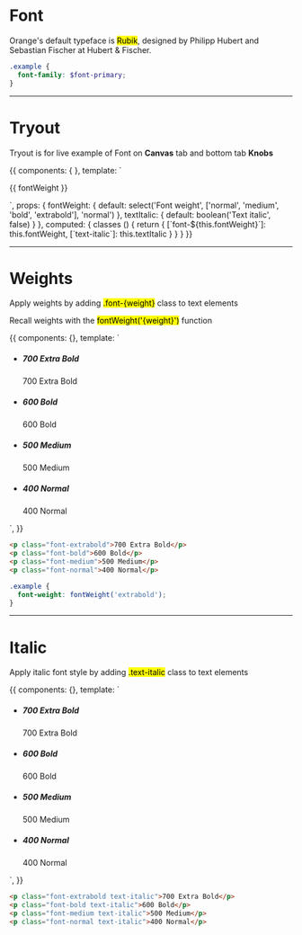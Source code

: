 <!-- Storybook Addon imports -->


<Meta title='4. Typography|Font' />


# Font

Orange's default typeface is <mark>Rubik</mark>, designed by Philipp Hubert and Sebastian Fischer at Hubert & Fischer.

```scss
.example {
  font-family: $font-primary;
}
```

<hr/>


# Tryout

Tryout is for live example of Font on **Canvas** tab and bottom tab **Knobs**

<Story name='Tryout'>
  {{
    components: { },
    template: `<p :class="classes">
      {{ fontWeight }}
    </p>`,
    props: {
      fontWeight: {
        default: select('Font weight', ['normal', 'medium', 'bold', 'extrabold'], 'normal')
      },
      textItalic: {
        default: boolean('Text italic', false)
      }
    },
    computed: {
      classes () {
        return {
          [`font-${this.fontWeight}`]: this.fontWeight,
          [`text-italic`]: this.textItalic
        }
      }
    }
  }}
</Story>

<hr/>


# Weights

Apply weights by adding <mark>.font-{weight}</mark> class to text elements

Recall weights with the <mark>fontWeight('{weight}')</mark> function

<Story name='Weights'>
  {{
    components: {},
    template: `<ul class="docs__simple-list">
      <li>
        <h5>700 Extra Bold</h5>
        <p class="fs-gamma font-extrabold">700 Extra Bold</p>
      </li>
      <li>
        <h5>600 Bold</h5>
        <p class="fs-gamma font-bold">600 Bold</p>
      </li>
      <li>
        <h5>500 Medium</h5>
        <p class="fs-gamma font-medium">500 Medium</p>
      </li>
      <li>
        <h5>400 Normal</h5>
        <p class="fs-gamma font-normal">400 Normal</p>
      </li>
    </ul>`,
  }}
</Story>

```html
<p class="font-extrabold">700 Extra Bold</p>
<p class="font-bold">600 Bold</p>
<p class="font-medium">500 Medium</p>
<p class="font-normal">400 Normal</p>
```

```scss
.example {
  font-weight: fontWeight('extrabold');
}
```

<hr/>


# Italic

Apply italic font style by adding <mark>.text-italic</mark> class to text elements

<Story name='Italic'>
  {{
    components: {},
    template: `<ul class="docs__simple-list">
      <li>
        <h5>700 Extra Bold</h5>
        <p class="fs-gamma text-italic font-extrabold">700 Extra Bold</p>
      </li>
      <li>
        <h5>600 Bold</h5>
        <p class="fs-gamma text-italic font-bold">600 Bold</p>
      </li>
      <li>
        <h5>500 Medium</h5>
        <p class="fs-gamma text-italic font-medium">500 Medium</p>
      </li>
      <li>
        <h5>400 Normal</h5>
        <p class="fs-gamma text-italic font-normal">400 Normal</p>
      </li>
    </ul>`,
  }}
</Story>

```html
<p class="font-extrabold text-italic">700 Extra Bold</p>
<p class="font-bold text-italic">600 Bold</p>
<p class="font-medium text-italic">500 Medium</p>
<p class="font-normal text-italic">400 Normal</p>
```
